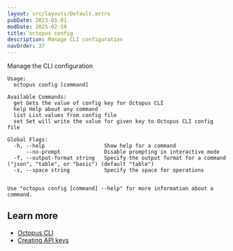 ```yaml
---
layout: src/layouts/Default.astro
pubDate: 2023-01-01
modDate: 2025-02-19
title: octopus config
description: Manage CLI configuration
navOrder: 37
---
```


Manage the CLI configuration

```
Usage:
  octopus config [command]

Available Commands:
  get Gets the value of config key for Octopus CLI
  help Help about any command
  list List values from config file
  set Set will write the value for given key to Octopus CLI config file

Global Flags:
  -h, --help                   Show help for a command
      --no-prompt              Disable prompting in interactive mode
  -f, --output-format string   Specify the output format for a command ("json", "table", or "basic") (default "table")
  -s, --space string           Specify the space for operations


Use "octopus config [command] --help" for more information about a command.
```

## Learn more

- [Octopus CLI](/docs/octopus-rest-api/cli)
- [Creating API keys](/docs/octopus-rest-api/how-to-create-an-api-key)